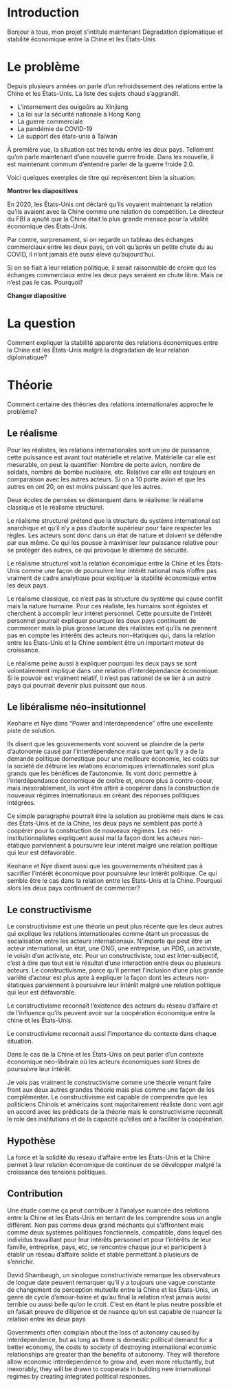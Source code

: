 # Introduction

Bonjour à tous, mon projet s'intitule maintenant Dégradation diplomatique et stabilité économique entre la Chine et les États-Unis

# Le problème

Depuis plusieurs années on parle d'un refroidissement des relations entre la Chine et les États-Unis. La liste des sujets chaud s'aggrandit.

- L'internement des ouigoûrs au Xinjiang
- La loi sur la sécurité nationale à Hong Kong
- La guerre commerciale
- La pandémie de COVID-19
- Le support des états-unis à Taïwan

À première vue, la situation est très tendu entre les deux pays. Tellement qu'on parle maintenant d'une nouvelle guerre froide. Dans les nouvelle, il est maintenant commum d'entendre parler de la guerre froide 2.0. 

Voici quelques exemples de titre qui représentent bien la situation:

**Montrer les diapositives**

En 2020, les États-Unis ont déclaré qu'ils voyaient maintenant la relation qu'ils avaient avec la Chine comme une relation de compétition. Le directeur du FBI a ajouté que la Chine était la plus grande menace pour la vitalité économique des États-Unis.

Par contre, surprenament, si on regarde un tableau des échanges commerciaux entre les deux pays, on voit qu'après un petite chute du au COVID, il n'ont jamais été aussi élevé qu'aujourd'hui.

Si on se fiait à leur relation politique, il serait raisonnable de croire que les échanges commerciaux entre les deux pays seraient en chute libre. Mais ce n'est pas le cas. Pourquoi?

**Changer diapositive**

# La question

Comment expliquer la stabilité apparente des relations économiques entre la Chine est les États-Unis malgré la dégradation de leur relation diplomatique?

# Théorie

Comment certaine des théories des relations internationales approche le problème?

## Le réalisme

Pour les réalistes, les relations internationales sont un jeu de puissance, cette puissance est avant tout matérielle et relative. 
Matérielle car elle est mesurable, on peut la quantifier: Nombre de porte avion, nombre de soldats, nombre de bombe nucléaire, etc.
Relative car elle est toujours en comparaison avec les autres acteurs. Si on a 10 porte avion et que les autres en ont 20, on est moins puissant que les autres.

Deux écoles de pensées se démarquent dans le réalisme: le réalisme classique et le réalisme structurel.

Le réalisme structurel prétend que la structure du système international est anarchique et qu'il n'y a pas d'autorité supérieur pour faire respecter les règles. Les acteurs sont donc dans un état de nature et doivent se défendre par eux même. Ce qui les pousse à maximiser leur puissance relative pour se protéger des autres, ce qui provoque le dilemme de sécurité.

Le réalisme structurel voit la relation économique entre la Chine et les États-Unis comme une façon de poursuivre leur intérêt national mais n'offre pas vraiment de cadre analytique pour expliquer la stabilité économique entre les deux pays.

Le réalisme classique, ce n'est pas la structure du système qui cause conflit mais la nature humaine. Pour ces réaliste, les humains sont égoïstes et cherchent à accomplir leur intéret personnel. Cette poursuite de l'intérêt personnel pourrait expliquer pourquoi les deux pays continuent de commercer mais la plus grosse lacune des réalistes est qu'ils ne prennent pas en compte les intérêts des acteurs non-étatiques qui, dans la relation entre les États-Unis et la Chine semblent être un important moteur de croissance.

Le réalisme peine aussi à expliquer pourquoi les deux pays se sont volontairement impliqué dans une relation d'interdépendance économique. Si le pouvoir est vraiment relatif, il n'est pas rationel de se lier à un autre pays qui pourrait devenir plus puissant que nous.

## Le libéralisme néo-insitutionnel

Keohane et Nye dans "Power and Interdependence" offre une excellente piste de solution. 

Ils disent que les gouvernements vont souvent se plaindre de la perte d'autonomie causé par l'interdépendence mais que tant qu'il y a de la demande politique domestique pour une meilleure économie, les coûts sur la société de détruire les relations économiques internationales sont plus grands que les bénéfices de l'autonomie. Ils vont donc permettre à l'interdépendance économique de croître et, encore plus à contre-coeur, mais inexorablement, ils vont être attiré à coopérer dans la construction de nouveaux régimes internationaux en créant des réponses politiques intégrées. 

Ce simple paragraphe pourrait être la solution au problème mais dans le cas des États-Unis et de la Chine, les deux pays ne semblent pas porté à coopérer pour la construction de nouveaux régimes. Les néo-institutionnalistes expliquent aussi mal la façon dont les acteurs non-étatique parviennent à poursuivre leur intéret malgré une relation politique qui leur est défavorable.

Keohane et Nye disent aussi que les gouvernements n'hésitent pas à sacrifier l'intérêt économique pour poursuivre leur intérêt politique. Ce qui semble être le cas dans la relation entre les États-Unis et la Chine. Pourquoi alors les deux pays continuent de commercer?

## Le constructivisme

Le constructivisme est une théorie un peut plus récente que les deux autres qui explique les relations internationales comme étant un processus de socialisation entre les acteurs internationaux. N'importe qui peut être un acteur international, un état, une ONG, une entreprise, un PDG, un activiste, le voisin d'un activiste, etc. Pour un constructiviste, tout est inter-subjectif, c'est à dire que tout est le résultat d'une interaction entre deux ou plusieurs acteurs. Le constructivisme, parce qu'il permet l'inclusion d'une plus grande variété d'acteur est plus apte à expliquer la façon dont les acteurs non-étatiques parviennent à poursuivre leur intérêt malgré une relation politique qui leur est défavorable.


Le constructivisme reconnaît l'existence des acteurs du réseau d'affaire et de l'influence qu'ils peuvent avoir sur la coopération économique entre la chine et les États-Unis. 

Le constructivisme reconnait aussi l'importance du contexte dans chaque situation.

Dans le cas de la Chine et les États-Unis on peut parler d'un contexte économique néo-libérale où les acteurs économiques sont libres de poursuivre leur intérêt.

Je vois pas vraiment le constructivisme comme une théorie venant faire front aux deux autres grandes théorie mais plus comme une façon de les complémenter. Le constructivisme est capable de comprendre que les politiciens Chinois et américains sont majoritairement réaliste donc vont agir en accord avec les prédicats de la théorie mais le constructivisme reconnaît le role des institutions et de la capacité qu'elles ont à faciliter la coopération.

## Hypothèse

La force et la solidité du réseau d’affaire entre les États-Unis et la Chine permet à leur relation économique de continuer de se développer malgré la croissance des tensions politiques.

## Contribution

Une étude comme ça peut contribuer à l'analyse nuancée des relations entre la Chine et les États-Unis en tentant de les comprendre sous un angle différent. Non pas comme deux grand méchants qui s'affrontent mais comme deux systèmes politiques fonctionnels, compatible, dans lequel des individus travaillant pour leur intérêts personnel et pour l'intérêts de leur famille, entreprise, pays, etc, se rencontre chaque jour et participent à établir un réseau d'affaire solide et stable permettant à plusieurs de s'enrichir.

David Shambaugh, un sinologue constructiviste remarque les observateurs de longue date peuvent remarquer qu'il y a toujours une vague constante de changement de perception mutuelle entre la Chine et les États-Unis, un genre de cycle d'amour-haine et qu'au final la relation n'est jamais aussi terrible ou aussi belle qu'on le croit. C'est en étant le plus neutre possible et en faisait preuve de diligence et de nuance qu'on est capable de nuancer la relation entre les deux pays


Governments often complain about the loss of autonomy caused by interdependence, but as long as there is domestic political demand for a better economy, the costs to society of destroying international economic relationships are greater than the benefits of autonomy. They will therefore allow economic interdependence to grow and, even more reluctantly, but inexorably, they will be drawn to cooperate in building new international regimes by creating integrated political responses.